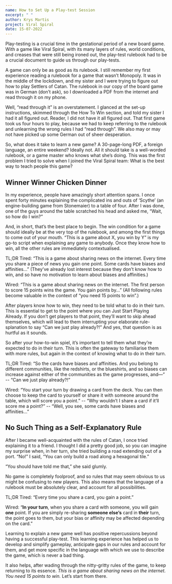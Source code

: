 ```yaml
---
name: How to Set Up a Play-test Session
excerpt: " "
author: Krys Martis
project: Viral Spiral
date: 15-07-2022
---
```



Play-testing is a crucial time in the gestational period of a new board game. With a game like Viral Spiral, with its many layers of rules, world conditions, and creases that were still being ironed out, the play-test rulebook had to be a crucial document to guide us through our play-tests. 

A game can only be as good as its rulebook. I still remember my first experience reading a rulebook for a game that wasn’t Monopoly. It was in the middle of the lockdown, and my sister and I were trying to figure out how to play Settlers of Catan. The rulebook in our copy of the board game was in German (don’t ask), so I downloaded a PDF from the internet and read through it on my phone.

Well, “read through it” is an overstatement. I glanced at the set-up instructions, skimmed through the How To Win section, and told my sister I had it all figured out. Reader, I did not have it all figured out. That first game took us four hours to play, because we had to keep referring to the rulebook and unlearning the wrong rules I had “read through”. We also may or may not have picked up some German out of sheer desperation. 

So, what does it take to learn a new game? A 30-page-long PDF, a foreign language, an entire weekend? Ideally not. All it should take is a well-worded rulebook, or a game master who knows what she’s doing. This was the first problem I tried to solve when I joined the Viral Spiral team: What is the best way to teach people this game? 

## Winner Winner Chicken Dinner

In my experience, people have amazingly short attention spans. I once spent forty minutes explaining the complicated ins and outs of ‘Scythe’ (an engine-building game from Stonemaier) to a table of four. After I was done, one of the guys around the table scratched his head and asked me, “Wait, so how do I win?” 

And, in short, that’s the best place to begin. The win condition for a game should ideally be at the very top of the rulebook, and among the first things to come out of your mouth. “This is a game about X, you win by Y” is my go-to script when explaining any game to anybody. Once they know how to win, all the other rules are immediately contextualised. 

TL;DR
Tired: “This is a game about sharing news on the internet. Every time you share a piece of news you gain one point. Some cards have biases and affinities…” (They’ve already lost interest because they don’t know how to win, and so have no motivation to learn about biases and affinities.) 

Wired: “This is a game about sharing news on the internet. The first person to score 15 points wins the game. You gain points by…” (All following rules become valuable in the context of “you need 15 points to win”.)

After players know how to win, they need to be told what to do in their turn. This is essential to get to the point where you can Just Start Playing Already. If you don’t get players to that point, they’ll want to skip ahead themselves, which will lead to them interrupting your elaborate rule-splanation to say “Can we just play already?!” And yes, that question is as hurtful as it sounds. 

So after your how-to-win spiel, it’s important to tell them what they’re expected to do in their turn. This is often the gateway to familiarise them with more rules, but again in the context of knowing what to do in their turn.

TL;DR
Tired: “So the cards have biases and affinities. And you belong to different communities, like the redshirts, or the blueshirts, and so biases can increase against either of the communities as the game progresses, and—” -- “Can we just play already?!” 

Wired: “You start your turn by drawing a card from the deck. You can then choose to keep the card to yourself or share it with someone around the table, which will score you a point.” -- “Why wouldn’t I share a card if it’ll score me a point?” -- “Well, you see, some cards have biases and affinities…” 

## No Such Thing as a Self-Explanatory Rule

After I became well-acquainted with the rules of Catan, I once tried explaining it to a friend. I thought I did a pretty good job, so you can imagine my surprise when, in her turn, she tried building a road extending out of a port. “No!” I said, “You can only build a road along a hexagonal tile.” 

“You should have told me that,” she said glumly. 

No game is completely foolproof, and so rules that may seem obvious to us might be confusing to new players. This also means that the language of a rulebook must be absolutely clear, and account for all possibilities. 

TL;DR
Tired: “Every time you share a card, you gain a point.”

Wired: “**In your turn**, when you share a card with someone, you will gain **one** point. If you are simply re-sharing **someone else’s** card in **their** turn, the point goes to them, but your bias or affinity may be affected depending on the card.” 

Learning to explain a new game well has positive repercussions beyond having a successful play-test. This learning experience has helped us to develop and simplify gameplay, anticipate gaps in our rules and account for them, and get more specific in the language with which we use to describe the game, which is never a bad thing. 

It also helps, after wading through the nitty-gritty rules of the game, to keep returning to its essence. *This is a game about sharing news on the internet. You need 15 points to win.* Let’s start from there.
